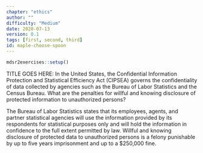 ```yaml
---
chapter: "ethics"
author: ""
difficulty: "Medium"
date: 2020-07-13 
version: 0.1
tags: [first, second, third]
id: maple-choose-spoon
---
```


```r
mdsr2exercises::setup()
```

TITLE GOES HERE: In the United States, the Confidential Information Protection and Statistical Efficiency Act (CIPSEA) governs the confidentiality of data collected by agencies such as the Bureau of Labor Statistics and the Census Bureau.  What are the penalties for willful and knowing disclosure of protected information to 
unauthorized persons?


  <!--begin-answer-->

The Bureau of Labor Statistics states that its employees, agents, and partner statistical agencies will use the information provided by its respondents for statistical purposes only and will hold the information in confidence to the full extent permitted by law. Willful and knowing disclosure of protected data to unauthorized persons is a felony punishable by up to five years imprisonment and up to a $250,000 fine.
  <!--end-answer-->


